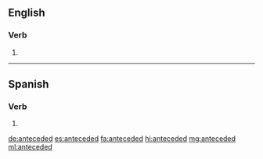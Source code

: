 ==English==

===Verb===
{{head|en|verb form}}

# {{en-past of|antecede}}

----

==Spanish==

===Verb===
{{head|es|verb form}}

# {{es-verb form of|region=Spain|ending=er|mood=imperative|sense=affirmative|pers=2|formal=no|number=plural|anteceder}}

[[de:anteceded]]
[[es:anteceded]]
[[fa:anteceded]]
[[hi:anteceded]]
[[mg:anteceded]]
[[ml:anteceded]]